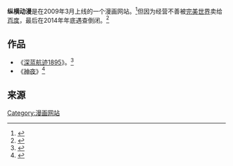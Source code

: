 '''纵横动漫'''是在2009年3月上线的一个漫画网站。<ref>{{Cite news|url=http://news.comicyu.com/2013/05/06/110627.html|title=纵横动漫原创漫画激励计划启动：每月奖金1万无上限15:05:36|language=zh-cn|publisher=漫域|author=蛤蟆吉吉|date=2013年5月6日|accessdate=2016-03-11}}</ref>但因为经营不善被[[完美世界|完美世界]]卖给[[百度|百度]]，最后在2014年年底遇查倒闭。<ref>{{Cite news|url=http://shanxi.china.com/sxjj/cyjj/11162459/20150813/20191027_all.html|title=打造生态链 奥飞动漫让从业者人人都有蛋糕吃|language=zh-cn|publisher=中华网山西频道|author=|date=2015-08-13|accessdate=2016-03-11}}{{dead link|date=2018年4月 |bot=InternetArchiveBot |fix-attempted=yes }}</ref>

==作品==
* 《[[深蓝航迹1895|深蓝航迹1895]]》。<ref>{{Cite news|url=http://www.chinadaily.com.cn/micro-reading/dzh/2013-08-09/content_9810533.html|title=《深蓝航迹1895》纵横动漫独家签约|language=zh-cn|publisher=Micro Reading|author=|date=2013-08-09|accessdate=2016-03-11}}</ref>
* 《[[神夜|神夜]]》<ref>{{Cite news|url=http://comic.sina.com.cn/n/2012-08-01/15077505.shtml|title=纵横动漫2012年8月新签约漫画《神夜》正式开载|language=zh-cn|publisher=新浪|author=|date=2012年8月1日|accessdate=2016-03-11}}</ref>

== 来源 ==
{{Reflist}}

{{中国漫画平台}}

[[Category:漫画网站|Category:漫画网站]]